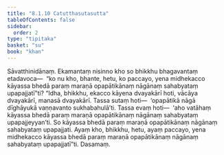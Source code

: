 ```yaml
---
title: "8.1.10 Catutthasutasutta"
tableOfContents: false
sidebar:
  order: 2
type: "tipitaka"
basket: "su"
book: "khan"
---
```



<DynamicBreadcrumb />

<Division number="351" book="khan" bookNo="13" page="205">

<Paragraph number="1172" book="khan">
Sāvatthinidānaṃ. Ekamantaṃ nisinno kho so bhikkhu bhagavantaṃ etadavoca—  “ko nu kho, bhante, hetu, ko paccayo, yena midhekacco kāyassa bhedā paraṃ maraṇā opapātikānaṃ nāgānaṃ sahabyataṃ upapajjatī”ti?
</Paragraph>

<Paragraph number="1173" book="khan">
“Idha, bhikkhu, ekacco kāyena dvayakārī hoti, vācāya dvayakārī, manasā dvayakārī. Tassa sutaṃ hoti—  ‘opapātikā nāgā dīghāyukā vaṇṇavanto sukhabahulā’ti. Tassa evaṃ hoti—  ‘aho vatāhaṃ kāyassa bhedā paraṃ maraṇā opapātikānaṃ nāgānaṃ sahabyataṃ upapajjeyyan’ti. So kāyassa bhedā paraṃ maraṇā opapātikānaṃ nāgānaṃ sahabyataṃ upapajjati. Ayaṃ kho, bhikkhu, hetu, ayaṃ paccayo, yena midhekacco kāyassa bhedā paraṃ maraṇā opapātikānaṃ nāgānaṃ sahabyataṃ upapajjatī”ti.

</Paragraph>
</Division>

<Paragraph number="1174" type="center" book="khan">
Dasamaṃ.
</Paragraph>
